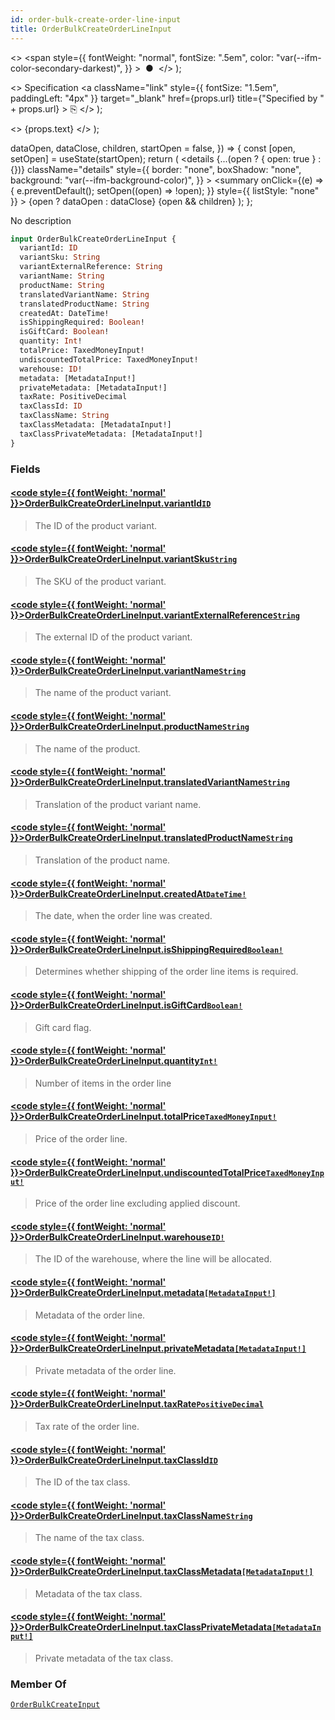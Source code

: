 ```yaml
---
id: order-bulk-create-order-line-input
title: OrderBulkCreateOrderLineInput
---
```


  <>
    <span
      style={{
        fontWeight: "normal",
        fontSize: ".5em",
        color: "var(--ifm-color-secondary-darkest)",
      }}
    >
      &nbsp;●&nbsp;
    </span>
  </>
);

  <>
    Specification
    <a
      className="link"
      style={{ fontSize: "1.5em", paddingLeft: "4px" }}
      target="\_blank"
      href={props.url}
      title={"Specified by " + props.url}
    >
      ⎘
    </a>
  </>
);

  <>
    <span className={props.class}>{props.text}</span>
  </>
);


  dataOpen,
  dataClose,
  children,
  startOpen = false,
}) => {
  const [open, setOpen] = useState(startOpen);
  return (
    <details
      {...(open ? { open: true } : {})}
      className="details"
      style={{
        border: "none",
        boxShadow: "none",
        background: "var(--ifm-background-color)",
      }}
    >
      <summary
        onClick={(e) => {
          e.preventDefault();
          setOpen((open) => !open);
        }}
        style={{ listStyle: "none" }}
      >
        {open ? dataOpen : dataClose}
      </summary>
      {open && children}
    </details>
  );
};

No description

```graphql
input OrderBulkCreateOrderLineInput {
  variantId: ID
  variantSku: String
  variantExternalReference: String
  variantName: String
  productName: String
  translatedVariantName: String
  translatedProductName: String
  createdAt: DateTime!
  isShippingRequired: Boolean!
  isGiftCard: Boolean!
  quantity: Int!
  totalPrice: TaxedMoneyInput!
  undiscountedTotalPrice: TaxedMoneyInput!
  warehouse: ID!
  metadata: [MetadataInput!]
  privateMetadata: [MetadataInput!]
  taxRate: PositiveDecimal
  taxClassId: ID
  taxClassName: String
  taxClassMetadata: [MetadataInput!]
  taxClassPrivateMetadata: [MetadataInput!]
}
```

### Fields

#### [<code style={{ fontWeight: 'normal' }}>OrderBulkCreateOrderLineInput.<b>variantId</b></code>](#)<Bullet />[`ID`](../../../api-reference/miscellaneous/scalars/id) <Badge class="badge badge--secondary" text="scalar"/> <Badge class="badge badge--secondary" text="miscellaneous"/>

> The ID of the product variant.

#### [<code style={{ fontWeight: 'normal' }}>OrderBulkCreateOrderLineInput.<b>variantSku</b></code>](#)<Bullet />[`String`](../../../api-reference/miscellaneous/scalars/string) <Badge class="badge badge--secondary" text="scalar"/> <Badge class="badge badge--secondary" text="miscellaneous"/>

> The SKU of the product variant.

#### [<code style={{ fontWeight: 'normal' }}>OrderBulkCreateOrderLineInput.<b>variantExternalReference</b></code>](#)<Bullet />[`String`](../../../api-reference/miscellaneous/scalars/string) <Badge class="badge badge--secondary" text="scalar"/> <Badge class="badge badge--secondary" text="miscellaneous"/>

> The external ID of the product variant.

#### [<code style={{ fontWeight: 'normal' }}>OrderBulkCreateOrderLineInput.<b>variantName</b></code>](#)<Bullet />[`String`](../../../api-reference/miscellaneous/scalars/string) <Badge class="badge badge--secondary" text="scalar"/> <Badge class="badge badge--secondary" text="miscellaneous"/>

> The name of the product variant.

#### [<code style={{ fontWeight: 'normal' }}>OrderBulkCreateOrderLineInput.<b>productName</b></code>](#)<Bullet />[`String`](../../../api-reference/miscellaneous/scalars/string) <Badge class="badge badge--secondary" text="scalar"/> <Badge class="badge badge--secondary" text="miscellaneous"/>

> The name of the product.

#### [<code style={{ fontWeight: 'normal' }}>OrderBulkCreateOrderLineInput.<b>translatedVariantName</b></code>](#)<Bullet />[`String`](../../../api-reference/miscellaneous/scalars/string) <Badge class="badge badge--secondary" text="scalar"/> <Badge class="badge badge--secondary" text="miscellaneous"/>

> Translation of the product variant name.

#### [<code style={{ fontWeight: 'normal' }}>OrderBulkCreateOrderLineInput.<b>translatedProductName</b></code>](#)<Bullet />[`String`](../../../api-reference/miscellaneous/scalars/string) <Badge class="badge badge--secondary" text="scalar"/> <Badge class="badge badge--secondary" text="miscellaneous"/>

> Translation of the product name.

#### [<code style={{ fontWeight: 'normal' }}>OrderBulkCreateOrderLineInput.<b>createdAt</b></code>](#)<Bullet />[`DateTime!`](../../../api-reference/miscellaneous/scalars/date-time) <Badge class="badge badge--secondary" text="non-null"/> <Badge class="badge badge--secondary" text="scalar"/> <Badge class="badge badge--secondary" text="miscellaneous"/>

> The date, when the order line was created.

#### [<code style={{ fontWeight: 'normal' }}>OrderBulkCreateOrderLineInput.<b>isShippingRequired</b></code>](#)<Bullet />[`Boolean!`](../../../api-reference/miscellaneous/scalars/boolean) <Badge class="badge badge--secondary" text="non-null"/> <Badge class="badge badge--secondary" text="scalar"/> <Badge class="badge badge--secondary" text="miscellaneous"/>

> Determines whether shipping of the order line items is required.

#### [<code style={{ fontWeight: 'normal' }}>OrderBulkCreateOrderLineInput.<b>isGiftCard</b></code>](#)<Bullet />[`Boolean!`](../../../api-reference/miscellaneous/scalars/boolean) <Badge class="badge badge--secondary" text="non-null"/> <Badge class="badge badge--secondary" text="scalar"/> <Badge class="badge badge--secondary" text="miscellaneous"/>

> Gift card flag.

#### [<code style={{ fontWeight: 'normal' }}>OrderBulkCreateOrderLineInput.<b>quantity</b></code>](#)<Bullet />[`Int!`](../../../api-reference/miscellaneous/scalars/int) <Badge class="badge badge--secondary" text="non-null"/> <Badge class="badge badge--secondary" text="scalar"/> <Badge class="badge badge--secondary" text="miscellaneous"/>

> Number of items in the order line

#### [<code style={{ fontWeight: 'normal' }}>OrderBulkCreateOrderLineInput.<b>totalPrice</b></code>](#)<Bullet />[`TaxedMoneyInput!`](../../../api-reference/orders/inputs/taxed-money-input) <Badge class="badge badge--secondary" text="non-null"/> <Badge class="badge badge--secondary" text="input"/> <Badge class="badge badge--secondary" text="orders"/>

> Price of the order line.

#### [<code style={{ fontWeight: 'normal' }}>OrderBulkCreateOrderLineInput.<b>undiscountedTotalPrice</b></code>](#)<Bullet />[`TaxedMoneyInput!`](../../../api-reference/orders/inputs/taxed-money-input) <Badge class="badge badge--secondary" text="non-null"/> <Badge class="badge badge--secondary" text="input"/> <Badge class="badge badge--secondary" text="orders"/>

> Price of the order line excluding applied discount.

#### [<code style={{ fontWeight: 'normal' }}>OrderBulkCreateOrderLineInput.<b>warehouse</b></code>](#)<Bullet />[`ID!`](../../../api-reference/miscellaneous/scalars/id) <Badge class="badge badge--secondary" text="non-null"/> <Badge class="badge badge--secondary" text="scalar"/> <Badge class="badge badge--secondary" text="miscellaneous"/>

> The ID of the warehouse, where the line will be allocated.

#### [<code style={{ fontWeight: 'normal' }}>OrderBulkCreateOrderLineInput.<b>metadata</b></code>](#)<Bullet />[`[MetadataInput!]`](../../../api-reference/miscellaneous/inputs/metadata-input) <Badge class="badge badge--secondary" text="list"/> <Badge class="badge badge--secondary" text="input"/> <Badge class="badge badge--secondary" text="miscellaneous"/>

> Metadata of the order line.

#### [<code style={{ fontWeight: 'normal' }}>OrderBulkCreateOrderLineInput.<b>privateMetadata</b></code>](#)<Bullet />[`[MetadataInput!]`](../../../api-reference/miscellaneous/inputs/metadata-input) <Badge class="badge badge--secondary" text="list"/> <Badge class="badge badge--secondary" text="input"/> <Badge class="badge badge--secondary" text="miscellaneous"/>

> Private metadata of the order line.

#### [<code style={{ fontWeight: 'normal' }}>OrderBulkCreateOrderLineInput.<b>taxRate</b></code>](#)<Bullet />[`PositiveDecimal`](../../../api-reference/miscellaneous/scalars/positive-decimal) <Badge class="badge badge--secondary" text="scalar"/> <Badge class="badge badge--secondary" text="miscellaneous"/>

> Tax rate of the order line.

#### [<code style={{ fontWeight: 'normal' }}>OrderBulkCreateOrderLineInput.<b>taxClassId</b></code>](#)<Bullet />[`ID`](../../../api-reference/miscellaneous/scalars/id) <Badge class="badge badge--secondary" text="scalar"/> <Badge class="badge badge--secondary" text="miscellaneous"/>

> The ID of the tax class.

#### [<code style={{ fontWeight: 'normal' }}>OrderBulkCreateOrderLineInput.<b>taxClassName</b></code>](#)<Bullet />[`String`](../../../api-reference/miscellaneous/scalars/string) <Badge class="badge badge--secondary" text="scalar"/> <Badge class="badge badge--secondary" text="miscellaneous"/>

> The name of the tax class.

#### [<code style={{ fontWeight: 'normal' }}>OrderBulkCreateOrderLineInput.<b>taxClassMetadata</b></code>](#)<Bullet />[`[MetadataInput!]`](../../../api-reference/miscellaneous/inputs/metadata-input) <Badge class="badge badge--secondary" text="list"/> <Badge class="badge badge--secondary" text="input"/> <Badge class="badge badge--secondary" text="miscellaneous"/>

> Metadata of the tax class.

#### [<code style={{ fontWeight: 'normal' }}>OrderBulkCreateOrderLineInput.<b>taxClassPrivateMetadata</b></code>](#)<Bullet />[`[MetadataInput!]`](../../../api-reference/miscellaneous/inputs/metadata-input) <Badge class="badge badge--secondary" text="list"/> <Badge class="badge badge--secondary" text="input"/> <Badge class="badge badge--secondary" text="miscellaneous"/>

> Private metadata of the tax class.

### Member Of

[`OrderBulkCreateInput`](../../../api-reference/orders/inputs/order-bulk-create-input) <Badge class="badge badge--secondary" text="input"/>
